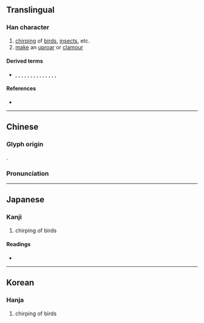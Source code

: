 {{character info/new}}
==Translingual==

===Han character===
{{Han char|rn=30|rad=口|as=10|sn=13|four=60904|canj=RRRD,XRRRD|ids=⿱品木}}

# [[chirp]]ing of [[bird]]s, [[insect]]s, etc.
# [[make]] an [[uproar]] or [[clamour]]

====Derived terms====
* {{l|mul|噪}}, {{l|mul|臊}}, {{l|mul|澡}}, {{l|mul|燥}}, {{l|mul|操}}, {{l|mul|躁}}, {{l|mul|幧}}, {{l|mul|鱢}}, {{l|mul|懆}}, {{l|mul|繰}}, {{l|mul|橾}}, {{l|mul|譟}}, {{l|mul|璪}}, {{l|mul|趮}}, {{l|mul|劋}}

====References====
* {{Han ref|kx=0201.160|dkj=04029|dj=0424.100|hdz=10667.150|uh=55BF|ud=21951|bh=DCD5|bd=56533}}

----

==Chinese==
{{zh-forms}}

===Glyph origin===
{{Han etym}}
{{Han compound|品|木|t1=three birds|t2=tree|ls=ic}}.

===Pronunciation===
{{zh-pron
|m=zào
|c=co3,cou3
|mc=y
|oc=y
|ma=
|cat=v
}}

----

==Japanese==

===Kanji===
{{ja-kanji|grade=|rs=口10}}

# chirping of birds

====Readings====
* {{ja-readings|on=[[そう]] (sō), [[しょう]] (shō)|kun=[[さわぐ]] (sawagu), [[かしましい]] (kashimashii), [[すき]] (suki)}}

----

==Korean==

===Hanja===
{{ko-hanja|hangeul=소|rv=so|mr=so}}

# chirping of birds
